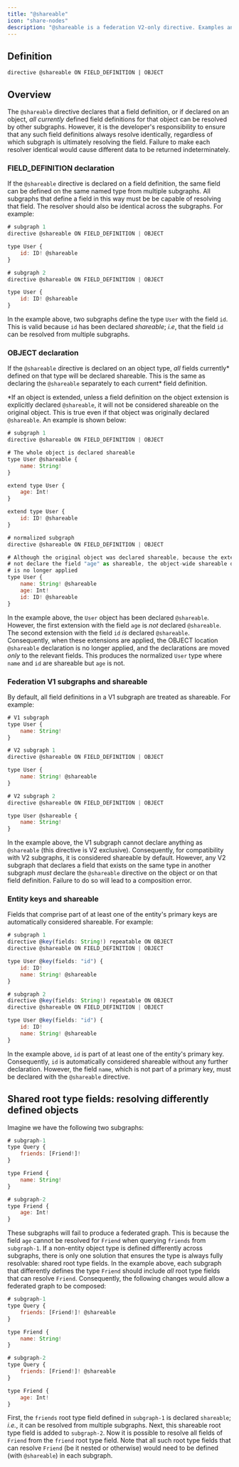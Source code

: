 ```yaml
---
title: "@shareable"
icon: "share-nodes"
description: "@shareable is a federation V2-only directive. Examples and usages are outlined herein."
---
```


## Definition

`directive @shareable ON FIELD_DEFINITION | OBJECT`

## Overview

The `@shareable` directive declares that a field definition, or if declared on an object, _all currently_ defined field definitions for that object can be resolved by other subgraphs. However, it is the developer's responsibility to ensure that any such field definitions always resolve identically, regardless of which subgraph is ultimately resolving the field. Failure to make each resolver identical would cause different data to be returned indeterminately.

### FIELD_DEFINITION declaration

If the `@shareable` directive is declared on a field definition, the same field can be defined on the same named type from multiple subgraphs. All subgraphs that define a field in this way must be be capable of resolving that field. The resolver should also be identical across the subgraphs. For example:

```js
# subgraph 1
directive @shareable ON FIELD_DEFINITION | OBJECT

type User {
    id: ID! @shareable
}

# subgraph 2
directive @shareable ON FIELD_DEFINITION | OBJECT

type User {
    id: ID! @shareable
}
```

In the example above, two subgraphs define the type `User` with the field `id`. This is valid because `id` has been declared _shareable_; _i.e_, that the field `id` can be resolved from multiple subgraphs.

### OBJECT declaration

If the `@shareable` directive is declared on an object type, _all_ fields currently\* defined on that type will be declared shareable. This is the same as declaring the `@shareable` separately to each current\* field definition.

\*If an object is extended, unless a field definition on the object extension is explicitly declared `@shareable`, it will not be considered shareable on the original object. This is true even if that object was originally declared `@shareable`. An example is shown below:

```js
# subgraph 1
directive @shareable ON FIELD_DEFINITION | OBJECT

# The whole object is declared shareable
type User @shareable {
    name: String!
}

extend type User {
    age: Int!
}

extend type User {
    id: ID! @shareable
}

# normalized subgraph
directive @shareable ON FIELD_DEFINITION | OBJECT

# Although the original object was declared shareable, because the extension does
# not declare the field "age" as shareable, the object-wide shareable directive
# is no longer applied
type User {
    name: String! @shareable
    age: Int!
    id: ID! @shareable
}
```

In the example above, the `User` object has been declared `@shareable`. However, the first extension with the field `age` is _not_ declared `@shareable`. The second extension with the field `id` _is_ declared `@shareable`. Consequently, when these extensions are applied, the OBJECT location `@shareable` declaration is no longer applied, and the declarations are moved _only_ to the relevant fields. This produces the normalized `User` type where `name` and `id` are shareable but `age` is not.

### Federation V1 subgraphs and shareable

By default, all field definitions in a V1 subgraph are treated as shareable. For example:

```js
# V1 subgraph
type User {
    name: String!
}

# V2 subgraph 1
directive @shareable ON FIELD_DEFINITION | OBJECT

type User {
    name: String! @shareable
}

# V2 subgraph 2
directive @shareable ON FIELD_DEFINITION | OBJECT

type User @shareable {
    name: String!
}
```

In the example above, the V1 subgraph cannot declare anything as `@shareable` (this directive is V2 exclusive). Consequently, for compatibility with V2 subgraphs, it is considered shareable by default. However, any V2 subgraph that declares a field that exists on the same type in another subgraph _must_ declare the `@shareable` directive on the object or on that field definition. Failure to do so will lead to a composition error.

### Entity keys and shareable

Fields that comprise part of at least one of the entity's primary keys are automatically considered shareable. For example:

```js
# subgraph 1
directive @key(fields: String!) repeatable ON OBJECT
directive @shareable ON FIELD_DEFINITION | OBJECT

type User @key(fields: "id") {
    id: ID!
    name: String! @shareable
}

# subgraph 2
directive @key(fields: String!) repeatable ON OBJECT
directive @shareable ON FIELD_DEFINITION | OBJECT

type User @key(fields: "id") {
    id: ID!
    name: String! @shareable
}
```

In the example above, `id` is part of at least one of the entity's primary key. Consequently, `id` is automatically considered shareable without any further declaration. However, the field `name`, which is not part of a primary key, must be declared with the `@shareable` directive.

## Shared root type fields: resolving differently defined objects

Imagine we have the following two subgraphs:

```js
# subgraph-1
type Query {
    friends: [Friend!]!
}

type Friend {
    name: String!
}
```

```js
# subgraph-2
type Friend {
    age: Int!
}
```

These subgraphs will fail to produce a federated graph. This is because the field `age` cannot be resolved for `Friend` when querying `friends` from `subgraph-1`. If a non-entity object type is defined differently across subgraphs, there is only one solution that ensures the type is always fully resolvable: shared root type fields. In the example above, each subgraph that differently defines the type `Friend` should include _all_ root type fields that can resolve `Friend`. Consequently, the following changes would allow a federated graph to be composed:

```js
# subgraph-1
type Query {
    friends: [Friend!]! @shareable
}

type Friend {
    name: String!
}
```

```js
# subgraph-2
type Query {
    friends: [Friend!]! @shareable
}

type Friend {
    age: Int!
}
```

First, the `friends` root type field defined in `subgraph-1` is declared `shareable`; _i.e._, it can be resolved from multiple subgraphs. Next, this shareable root type field is added to `subgraph-2`. Now it is possible to resolve all fields of `Friend` from the `friend` root type field. Note that all such root type fields that can resolve `Friend` (be it nested or otherwise) would need to be defined (with `@shareable`) in each subgraph.
